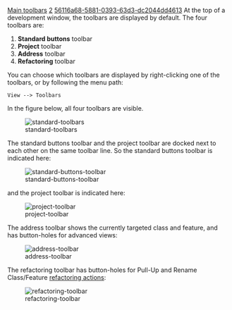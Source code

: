 [[Property:title|Main toolbars]]
[[Property:weight|2]]
[[Property:uuid|56116a68-5881-0393-63d3-dc2044dd4613]]
At the top of a development window, the toolbars are displayed by default. The four toolbars are:
# '''Standard buttons''' toolbar
# '''Project''' toolbar
# '''Address''' toolbar
# '''Refactoring''' toolbar

You can choose which toolbars are displayed by right-clicking one of the toolbars, or by following the menu path:

<code lang="text">
View --> Toolbars
</code>

In the figure below, all four toolbars are visible.


[[Image:standard-toolbars]] 


The standard buttons toolbar and the project toolbar are docked next to each other on the same toolbar line. So the standard buttons toolbar is indicated here:

[[Image:standard-buttons-toolbar]]


and the project toolbar is indicated here:


[[Image:project-toolbar]]


The address toolbar shows the currently targeted class and feature, and has button-holes for advanced views:


[[Image:address-toolbar]]


The refactoring toolbar has button-holes for Pull-Up and Rename Class/Feature [[Refactoring|refactoring actions]]:


[[Image:refactoring-toolbar]]


{{note|For each toolbar, it is possible to choose which buttons are displayed and which ones are not. See the [[Toolbar customization|Toolbars customization page]]  for more information. Also, you can change the location of the toolbars by undocking and/or redocking them. See more at [[Customizing the tools layout and toolbars]].}}




